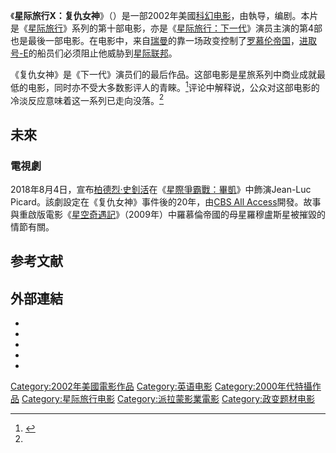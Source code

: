 {{noteTA
|T=zh-cn:星际旅行X：复仇女神; zh-tw:星艦迷航記X：星戰啟示錄; zh-hk:星空奇遇記X：星戰啟示錄;
|G1=Show
|G2=StarTrek
}}
{{Pathnav|星际迷航|星际旅行电影列表}}
{{Infobox Film
|name           = 星际旅行X：复仇女神
|original_name  = ''Star Trek: Nemesis''
|image          = StarTrek Nemesis.jpg
|caption        = 電影海報
|producer       = [[赖克·伯曼|赖克·伯曼]]
|director       = {{link-en|史都華·貝爾|Stuart Baird}}
|writer         = {{link-en|約翰·洛根|John Logan (writer)}}
|story          = {{Plainlist | 
* 約翰·洛根
* 赖克·伯曼
* [[布蘭特·史賓納|布蘭特·史賓納]]
}}
| based_on      = {{Based on|[[星空奇遇記|星空奇遇記]]|[[金·羅丹貝利|金·羅丹貝利]]}}
|starring       = [[柏德烈·史釗活|柏德烈·史釗活]]<br/>{{link-en|強納森·佛萊克|Jonathan Frakes}}<br/>[[布蘭特·史賓納|布蘭特·史賓納]]
|music          = [[杰里·戈德史密斯|杰里·戈德史密斯]]
|cinematography = {{link-en|傑拉米·L·金博爾|Jeffrey L. Kimball}}
|editing        = Dallas Puett
|distributor    = [[派拉蒙电影公司|派拉蒙电影公司]]
|released       = 2002年12月13日
|runtime        = 116分钟
|country        = {{美国}}
|language       = 英语
|budget         = $6000萬美元
|gross          = $6731萬美元
|preceded_by    = 《[[星际旅行IX：起义|星际旅行IX：起义]]》
|followed_by    = 《[[星际迷航_(电影)|星际迷航]]》
|amg_id         = 1:266560
|imdb_id        = 0253754
}}

《'''星际旅行X：复仇女神'''》（{{lang-en|''Star Trek: Nemesis''}}）是一部2002年美國[[科幻电影|科幻电影]]，由{{link-en|史都華·貝爾|Stuart Baird}}執导，{{link-en|約翰·洛根|John Logan (writer)}}编剧。本片是《[[星际旅行|星际旅行]]》系列的第十部电影，亦是《[[星际旅行：下一代|星际旅行：下一代]]》演员主演的第4部也是最後一部电影。在电影中，来自[[瑞曼|瑞曼]]的{{link-en|辛宗|Shinzon}}靠一场政变控制了[[罗慕伦|罗慕伦帝国]]，[[联邦星舰进取号_(NCC-1701-E)|进取号-E]]的船员们必须阻止他威胁到[[星际联邦|星际联邦]]。

《复仇女神》是《下一代》演员们的最后作品。这部电影是星旅系列中商业成就最低的电影，同时亦不受大多数影评人的青睞。<ref name="Rotten">{{rotten-tomatoes|id=star_trek_nemesis|title=Star Trek Nemesis}}</ref>评论中解释说，公众对这部电影的冷淡反应意味着这一系列已走向没落。<ref name="Rotten"/>

== 未來 ==
=== 電視劇 ===
2018年8月4日，宣布[[柏德烈·史釗活|柏德烈·史釗活]]在《[[星際爭霸戰：畢凱|星際爭霸戰：畢凱]]》中飾演Jean-Luc Picard。該劇設定在《复仇女神》事件後的20年，由[[CBS_All_Access|CBS All Access]]開發。故事與重啟版電影《[[星空奇遇記_(2009年電影)|星空奇遇記]]》（2009年）中羅慕倫帝國的母星羅穆盧斯星被摧毀的情節有關。

== 参考文献 ==
<div class="references-small">
<references />
</div>

== 外部連結 ==
* {{imdb title|id=0253754}}
* {{rotten-tomatoes|star_trek_nemesis}}
* {{mojo title|startrek10}}
* {{Allmovie title|266560}}
* {{metacritic film|star-trek-nemesis}}

{{星际旅行}}

{{Authority control}}
{{DEFAULTSORT:Star Trek 10: Nemesis}}
[[Category:2002年美國電影作品|Category:2002年美國電影作品]]
[[Category:英语电影|Category:英语电影]]
[[Category:2000年代特攝作品|Category:2000年代特攝作品]]
[[Category:星际旅行电影|Category:星际旅行电影]]
[[Category:派拉蒙影業電影|Category:派拉蒙影業電影]]
[[Category:政变题材电影|Category:政变题材电影]]